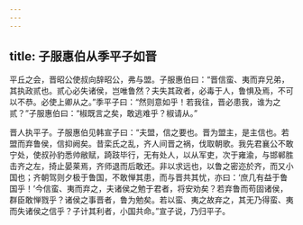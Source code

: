 ```yaml
---
---
---
```

title: 子服惠伯从季平子如晋
---


平丘之会，晋昭公使叔向辞昭公，弗与盟。子服惠伯曰：“晋信蛮、夷而弃兄弟，其执政贰也。贰心必失诸侯，岂唯鲁然？夫失其政者，必毒于人，鲁惧及焉，不可以不恭。必使上卿从之。”季平子曰：“然则意如乎！若我往，晋必患我，谁为之贰？”子服惠伯曰：“椒既言之矣，敢逃难乎？椒请从。”

晋人执平子。子服惠伯见韩宣子曰：“夫盟，信之要也。晋为盟主，是主信也。若盟而弃鲁侯，信抑阙矣。昔栾氏之乱，齐人间晋之祸，伐取朝歌。我先君襄公不敢宁处，使叔孙豹悉帅敝赋，踦跂毕行，无有处人，以从军吏，次于雍渝，与邯郸胜击齐之左，掎止晏莱焉，齐师退而后敢还。非以求远也，以鲁之密迩於齐，而又小国也；齐朝驾则夕极于鲁国，不敢惮其患，而与晋共其忧，亦曰：‘庶几有益于鲁国乎！’今信蛮、夷而弃之，夫诸侯之勉于君者，将安劝矣？若弃鲁而苟固诸侯，群臣敢惮戮乎？诸侯之事晋者，鲁为勉矣。若以蛮、夷之故弃之，其无乃得蛮、夷而失诸侯之信乎？子计其利者，小国共命。”宣子说，乃归平子。

